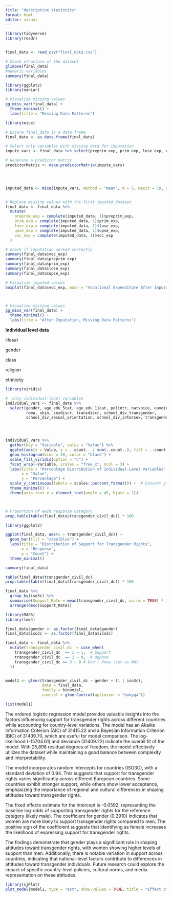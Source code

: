 ```yaml
---
title: "descriptive statistics"
format: html
editor: visual
---
```


```r
library(tidyverse)
library(readr)


final_data <- read_csv("final_data.csv")


```

```r

# Check structure of the dataset
glimpse(final_data)
#numeric variables
summary(final_data)

```

```r

library(ggplot2)
library(naniar)

# Visualize missing values
gg_miss_var(final_data) +
  theme_minimal() +
  labs(title = "Missing Data Patterns")

```

```r

library(mice)

# Ensure final_data is a data frame
final_data <- as.data.frame(final_data)

# Select only variables with missing data for imputation
impute_vars <- final_data %>% select(preprim_exp, prim_exp, lose_exp, upse_exp, voc_exp)

# Generate a predictor matrix
predictorMatrix <- make.predictorMatrix(impute_vars)


 

imputed_data <- mice(impute_vars, method = "mean", m = 5, maxit = 10, seed = 123)


# Replace missing values with the first imputed dataset
final_data <- final_data %>%
  mutate(
    preprim_exp = complete(imputed_data, 1)$preprim_exp,
    prim_exp = complete(imputed_data, 1)$prim_exp,
    lose_exp = complete(imputed_data, 1)$lose_exp,
    upse_exp = complete(imputed_data, 1)$upse_exp,
    voc_exp = complete(imputed_data, 1)$voc_exp
  )

# Check if imputation worked correctly
summary(final_data$voc_exp)
summary(final_data$preprim_exp)
summary(final_data$prim_exp)
summary(final_data$lose_exp)
summary(final_data$upse_exp)

# Visualize imputed values
boxplot(final_data$voc_exp, main = "Vocational Expenditure After Imputation", col = "purple")




```

```r


# Visualize missing values
gg_miss_var(final_data) +
  theme_minimal() +
  labs(title = "After Imputation, Missing Data Patterns")


```

**Individual level data**

lifesat

gender

class

religion

ethnicity

```r
library(viridis)

#  only individual-level variables
individual_vars <- final_data %>%
  select(gender, age_edu_5cat, age_edu_11cat, polintr, natvoice, euvoice, relig, 
         roma, skin, sexdiscr, transdiscr, school_div_transgender, 
         school_div_sexual_orientation, school_div_intersex, transgender_civil_dc)




individual_vars %>%
  gather(key = "Variable", value = "Value") %>%
  ggplot(aes(x = Value, y = ..count.. / sum(..count..), fill = ..count..)) +
  geom_histogram(bins = 30, color = "black") +
  scale_fill_viridis(option = "C") +
  facet_wrap(~Variable, scales = "free_x", ncol = 3) +
  labs(title = "Percentage Distribution of Individual-Level Variables",
       x = "Value",
       y = "Percentage") +
  scale_y_continuous(labels = scales::percent_format()) +  # Convert y-axis to percentages
  theme_minimal() +
  theme(axis.text.x = element_text(angle = 45, hjust = 1))




```

```r
# Proportion of each response category
prop.table(table(final_data$transgender_civil_dc)) * 100

library(ggplot2)

ggplot(final_data, aes(x = transgender_civil_dc)) +
  geom_bar(fill = "steelblue") +
  labs(title = "Distribution of Support for Transgender Rights",
       x = "Response",
       y = "Count") +
  theme_minimal()

```

```r

summary(final_data)

table(final_data$transgender_civil_dc)
prop.table(table(final_data$transgender_civil_dc)) * 100 

final_data %>%
  group_by(iso3c) %>%
  summarise(Support_Rate = mean(transgender_civil_dc, na.rm = TRUE) * 100) %>%
  arrange(desc(Support_Rate))
```

```r

library(MASS)
library(lme4)

final_data$gender <- as.factor(final_data$gender)
final_data$iso3c <- as.factor(final_data$iso3c)

final_data <- final_data %>%
  mutate(transgender_civil_dc  = case_when(
    transgender_civil_dc  == 1 ~ 1,  # Support
    transgender_civil_dc  == 2 ~ 0,  # Oppose
    transgender_civil_dc == 3 ~ 0 # Don't Know (set as NA)
  ))


model1 <- glmer(transgender_civil_dc ~ gender + (1 | iso3c), 
                data = final_data, 
                family = binomial, 
                control = glmerControl(optimizer = "bobyqa"))

list(model1)


```

The ordered logistic regression model provides valuable insights into the factors influencing support for transgender rights across different countries while accounting for country-level variations. The model has an Akaike Information Criterion (AIC) of 31415.22 and a Bayesian Information Criterion (BIC) of 31439.70, which are useful for model comparison. The log-likelihood (-15704.61) and deviance (31409.22) indicate the overall fit of the model. With 25,898 residual degrees of freedom, the model effectively utilizes the dataset while maintaining a good balance between complexity and interpretability.

The model incorporates random intercepts for countries (ISO3C), with a standard deviation of 0.94. This suggests that support for transgender rights varies significantly across different European countries. Some countries exhibit stronger support, while others show lower acceptance, emphasizing the importance of regional and cultural differences in shaping attitudes toward transgender rights.

The fixed effects estimate for the intercept is -0.0592, representing the baseline log-odds of supporting transgender rights for the reference category (likely male). The coefficient for gender (0.2910) indicates that women are more likely to support transgender rights compared to men. The positive sign of the coefficient suggests that identifying as female increases the likelihood of expressing support for transgender rights.

The findings demonstrate that gender plays a significant role in shaping attitudes toward transgender rights, with women showing higher levels of support than men. Additionally, there is notable variation in support across countries, indicating that national-level factors contribute to differences in attitudes toward transgender individuals. Future research could explore the impact of specific country-level policies, cultural norms, and media representation on these attitudes.

```r
library(sjPlot)
plot_model(model1, type = "est", show.values = TRUE, title = "Effect of Gender on Support for Transgender Rights")






```

```r


```
